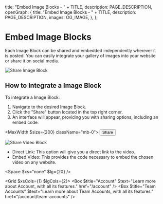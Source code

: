 
  title: "Embed Image Blocks - " + TITLE,
  description: PAGE_DESCRIPTION,
  openGraph: {
    title: "Embed Image Blocks - " + TITLE,
    description: PAGE_DESCRIPTION,
    images: OG_IMAGE,
  },
};

# Embed Image Blocks 
Each Image Block can be shared and embedded independently wherever it is posted. You can easily integrate your gallery of images into your website or share it on social media.

![Share Image Block](/19-embed-image-blocks/share-image.jpg)

## How to Integrate a Image Block
To integrate a Image Block:

1. Navigate to the desired Image Block.
2. Click the "Share" button located in the top right corner.
3. An interface will appear, providing you with sharing options, including an embed code.

<MaxWidth $size={200} className="mb-0">
  <StyledDataDropdown>
    <StyledDataDropdownItem>
      <button>
        <Icon name="Share" /> <span>Share</span>
      </button>
    </StyledDataDropdownItem>
  </StyledDataDropdown>
</MaxWidth>

![Share Video Block](/19-embed-image-blocks/modal.jpg)

- Direct Link: This option will give you a direct link to the video.
- Embed Video: This provides the code necessary to embed the chosen video on any website.

<Space $xs="none" $lg={20} />

<Grid $xsCols={1} $lgCols={2}>
  <Box $title="Account" $text="Learn more about Account, with all its features." href="/account" />
  <Box $title="Team Accounts" $text="Learn more about Team Accounts, with all its features." href="/account/team-accounts" />
</Grid>
